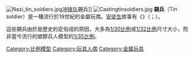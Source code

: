 {{unreferenced|time=2018-04-24T05:09:15+00:00}}
[[File:Nazi_tin_soldiers.jpg|thumb]][[冲锋队_(纳粹党)|冲锋队]]錫兵]]
[[File:Castingtinsoldiers.jpg|thumb]]
'''錫兵'''（Tin soldier）是一種流行於19世紀的金屬玩偶。[[安徒生|安徒生]]故事有《{{le|堅定的錫兵|The Steadfast Tin Soldier}}》（{{lang-da|''Den standhaftige tinsoldat''}}；{{lang-en|''The Steadfast Tin Soldier''，或譯 ''The Hardy Tin Soldier''}}）。

這些錫兵由於是歷史約定俗成的原因，大多為[[1/30比例模型|1/30比例]]或[[1/32比例模型|1/32比例]]尺寸大小，而非當今流行的塑膠兵人模型的[[1/35比例模型|1/35比例]]。

{{toy-stub}}

[[Category:比例模型|Category:比例模型]]
[[Category:玩具人偶|Category:玩具人偶]]
[[Category:金属玩具|Category:金属玩具]]